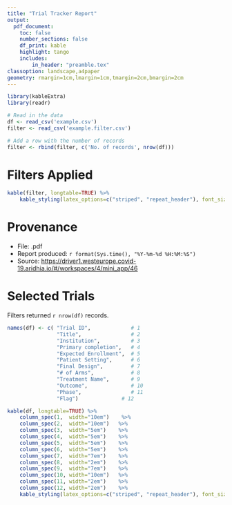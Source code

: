 ```yaml
---
title: "Trial Tracker Report"
output:
  pdf_document:
    toc: false
    number_sections: false
    df_print: kable
    highlight: tango
    includes:
        in_header: "preamble.tex"
classoption: landscape,a4paper
geometry: rmargin=1cm,lmargin=1cm,tmargin=2cm,bmargin=2cm
---
```


```r
library(kableExtra)
library(readr)

# Read in the data
df <- read_csv('example.csv')
filter <- read_csv('example.filter.csv')

# Add a row with the number of records
filter <- rbind(filter, c('No. of records', nrow(df)))
```
\fontfamily{phv}
\fontsize{12}{22}
\selectfont

# Filters Applied

```r

kable(filter, longtable=TRUE) %>%
    kable_styling(latex_options=c("striped", "repeat_header"), font_size=9)

```

# Provenance

- File: \currfilebase.pdf
- Report produced: `r format(Sys.time(), "%Y-%m-%d %H:%M:%S")`
- Source: <https://driver1.westeurope.covid-19.aridhia.io/#/workspaces/4/mini_app/46>


\newpage

# Selected Trials

Filters returned `r nrow(df)` records.

```r

names(df) <- c( "Trial ID",             # 1
                "Title",                # 2
                "Institution",          # 3
                "Primary completion",   # 4
                "Expected Enrollment",  # 5
                "Patient Setting",      # 6
                "Final Design",         # 7
                "# of Arms",            # 8 
                "Treatment Name",       # 9
                "Outcome",              # 10    
                "Phase",                # 11
                "Flag")              # 12

kable(df, longtable=TRUE) %>%
    column_spec(1,  width="10em")    %>%
    column_spec(2,  width="10em")   %>%
    column_spec(3,  width="5em")    %>%
    column_spec(4,  width="5em")    %>%
    column_spec(5,  width="5em")    %>%
    column_spec(6,  width="5em")    %>%
    column_spec(7,  width="7em")    %>%
    column_spec(8,  width="2em")    %>%
    column_spec(9,  width="7em")    %>%
    column_spec(10, width="10em")   %>%
    column_spec(11, width="2em")    %>%
    column_spec(12, width="2em")    %>%
    kable_styling(latex_options=c("striped", "repeat_header"), font_size=9)
```

